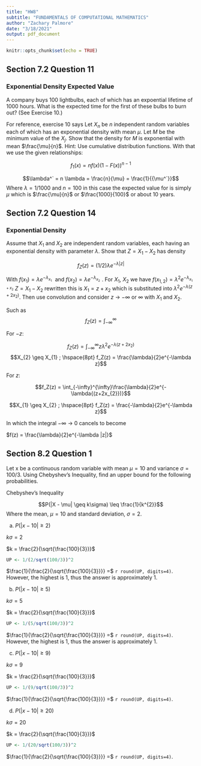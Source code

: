 ```yaml
---
title: "HW8"
subtitle: "FUNDAMENTALS OF COMPUTATIONAL MATHEMATICS"
author: "Zachary Palmore"
date: "3/18/2021"
output: pdf_document
---
```


```r
knitr::opts_chunk$set(echo = TRUE)
```

## Section 7.2 Question 11 

### Exponential Density Expected Value

A company buys 100 lightbulbs, each of which has an expoential lifetime of 1000 hours. What is the expected time for the first of these bulbs to burn out? (See Exercise 10.)

For reference, exercise 10 says Let $X_n$ be $n$ independent random variables each of which has an exponential density with mean $\mu$. Let $M$ be the minimum value of the $X_j$. Show that the density for $M$ is exponential with mean $\frac{\mu}{n}$. Hint: Use cumulative distribution functions. With that we use the given relationships:

$$f_1(x) = nf(x)(1 - F(x))^{n-1}$$

$$\lambda^` = n \lambda = \frac{n}{\mu} = \frac{1}{{\mu^`}}$$
Where $\lambda = 1/1000$ and $n=100$ in this case the expected value for is simply $\mu$ which is $\frac{\mu}{n}$ or $\frac{1000}{100}$ or about 10 years. 

## Section 7.2 Question 14

### Exponential Density 

Assume that $X_1$ and $X_2$ are independent random variables, each having an exponential density with parameter $\lambda$. Show that $Z = X_1 - X_2$ has density

$$f_Z(z) = (1/2)\lambda e^{-\lambda |z|}$$


With $f(x_1) = \lambda e^{-\lambda_{x_1}} \hspace{4pt}$ and $f(x_2) = \lambda e^{-\lambda_{x_2}} \hspace{4pt}$. For $X_1$, $X_2$ we have $f(x_{1,2})=\lambda^2 e^{-\lambda_{x_{1} + x_{2}}}$ $Z = X_1 - X_2$ rewritten this is $X_1 = z + x_2$ which is substituted into $\lambda^{2} e^{-\lambda (z+2x_2)}$. Then use convolution and consider $z$ -> $-\infty$ or $\infty$ with $X_1$ and $X_2$. 

Such as 
$$f_Z(z) = \int_{-\infty}^{\infty}$$

For $-z$: 

$$f_Z(z) = \int_{-\infty}^{\infty}z\lambda^{2}e^{-\lambda{(z+2x_{2}})}$$
$$X_{2} \geq X_{1} ; \hspace{8pt} f_Z(z) = \frac{\lambda}{2}e^{-\lambda z}$$

For $z$:

$$f_Z(z) = \int_{-\infty}^{\infty}\frac{\lambda}{2}e^{-\lambda{(z+2x_{2}})}$$

$$X_{1} \geq X_{2} ; \hspace{8pt} f_Z(z) = \frac{-\lambda}{2}e^{-\lambda z}$$

In which the integral $-\infty$ -> $0$ cancels to become

$f(z) = \frac{\lambda}{2}e^{-\lambda |z|}$


## Section 8.2 Question 1 

Let x be a continuous random variable with mean $\mu = 10$ and variance $\sigma = 100/3$. Using Chebyshev's Inequality, find an upper bound for the following probabilities. 

Chebyshev's Inequality 

$$P(|X - \mu| \geq k\sigma) \leq \frac{1}{k^{2}}$$
Where the mean, $\mu = 10$ and standard deviation, $\sigma = 2$. 

(a) $P(|x-10| \geq2)$ 

$k\sigma =2$

$k = \frac{2}{\sqrt{\frac{100}{3}}}$

```r
UP <- 1/(2/sqrt(100/3))^2
```

$\frac{1}{\frac{2}{\sqrt{\frac{100}{3}}}} =$ `r round(UP, digits=4)`. However, the highest is 1, thus the answer is approximately 1. 

(b) $P(|x-10| \geq5)$

$k\sigma =5$

$k = \frac{2}{\sqrt{\frac{100}{3}}}$

```r
UP <- 1/(5/sqrt(100/3))^2
```

$\frac{1}{\frac{2}{\sqrt{\frac{100}{3}}}} =$ `r round(UP, digits=4)`. However, the highest is 1, thus the answer is approximately 1. 

(c) $P(|x-10| \geq9)$

$k\sigma =9$

$k = \frac{2}{\sqrt{\frac{100}{3}}}$

```r
UP <- 1/(9/sqrt(100/3))^2
```

$\frac{1}{\frac{2}{\sqrt{\frac{100}{3}}}} =$ `r round(UP, digits=4)`.

(d) $P(|x-10| \geq20)$


$k\sigma =20$

$k = \frac{2}{\sqrt{\frac{100}{3}}}$

```r
UP <- 1/(20/sqrt(100/3))^2
```

$\frac{1}{\frac{2}{\sqrt{\frac{100}{3}}}} =$ `r round(UP, digits=4)`.



